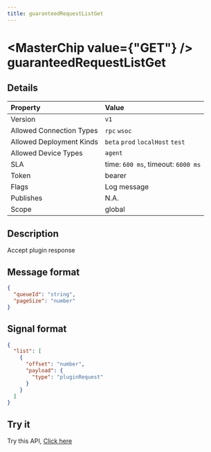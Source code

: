 ```yaml
---
title: guaranteedRequestListGet
---
```



# <MasterChip value={"GET"} /> guaranteedRequestListGet

## Details

| Property | Value | 
| :--- | :--- | 
| Version | `v1` |
| Allowed Connection Types | `rpc` `wsoc`  |
| Allowed Deployment Kinds | `beta` `prod` `localHost` `test`  |
| Allowed Device Types | `agent`  |
| SLA | time: `600 ms`, timeout: `6000 ms` |
| Token | bearer |
| Flags | Log message |
| Publishes | N.A. |
| Scope | global |


## Description

Accept plugin response

## Message format

```json copy
{
  "queueId": "string",
  "pageSize": "number"
}
```

## Signal format

```json copy
{
  "list": [
    {
      "offset": "number",
      "payload": {
        "type": "pluginRequest"
      }
    }
  ]
}
```

## Try it

Try this API, [Click here](https://web.neome.ai/api?path=ent_agent_guaranteedRequestListGet)

